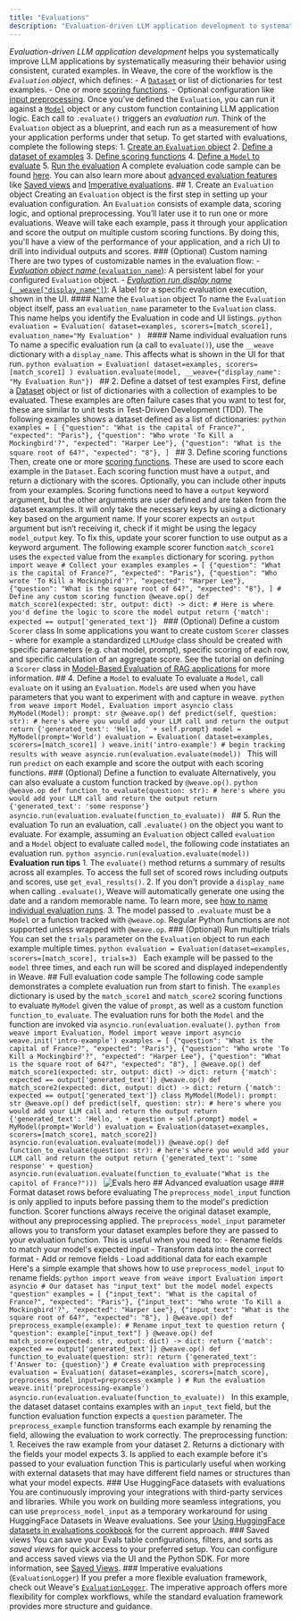 ```yaml
---
title: "Evaluations"
description: "Evaluation-driven LLM application development to systematically improve applications"
---
```

_Evaluation-driven LLM application development_ helps you systematically improve LLM applications by systematically measuring their behavior using consistent, curated examples. In Weave, the core of the workflow is the _`Evaluation` object_, which defines: - A [`Dataset`](../core-types/datasets) or list of dictionaries for test examples. - One or more [scoring functions](../evaluation/scorers.mdx). - Optional configuration like [input preprocessing](#format-dataset-rows-before-evaluating). Once you’ve defined the `Evaluation`, you can run it against a [`Model`](../core-types/models.mdx) object or any custom function containing LLM application logic. Each call to `.evaluate()` triggers an _evaluation run_. Think of the `Evaluation` object as a blueprint, and each run as a measurement of how your application performs under that setup. To get started with evaluations, complete the following steps: 1. [Create an `Evaluation` object](#1-create-an-evaluation-object) 2. [Define a dataset of examples](#2-define-a-datset-of-test-examples) 3. [Define scoring functions](#3-define-scoring-functions) 4. [Define a `Model` to evaluate](#4-define-a-model-to-evaluate) 5. [Run the evaluation](#5-run-the-evaluation) A complete evaluation code sample can be found [here](#full-evaluation-code-sample). You can also learn more about [advanced evaluation features](#advanced-evaluation-usage) like [Saved views](#saved-views) and [Imperative evaluations](#imperative-evaluations-evaluationlogger). ## 1. Create an `Evaluation` object Creating an `Evaluation` object is the first step in setting up your evaluation configuration. An `Evaluation` consists of example data, scoring logic, and optional preprocessing. You’ll later use it to run one or more evaluations. Weave will take each example, pass it through your application and score the output on multiple custom scoring functions. By doing this, you'll have a view of the performance of your application, and a rich UI to drill into individual outputs and scores. ### (Optional) Custom naming There are two types of customizable names in the evaluation flow: - [_Evaluation object name_ (`evaluation_name`)](#name-the-evaluation-object): A persistent label for your configured `Evaluation` object. - [_Evaluation run display name_ (`__weave["display_name"]`)](#name-individual-evaluation-runs): A label for a specific evaluation execution, shown in the UI. #### Name the `Evaluation` object To name the `Evaluation` object itself, pass an `evaluation_name` parameter to the `Evaluation` class. This name helps you identify the Evaluation in code and UI listings. ```python evaluation = Evaluation( dataset=examples, scorers=[match_score1], evaluation_name="My Evaluation" ) ``` #### Name individual evaluation runs To name a specific evaluation run (a call to `evaluate()`), use the `__weave` dictionary with a `display_name`. This affects what is shown in the UI for that run. ```python evaluation = Evaluation( dataset=examples, scorers=[match_score1] ) evaluation.evaluate(model, __weave={"display_name": "My Evaluation Run"}) ``` ## 2. Define a datset of test examples First, define a [Dataset](../core-types/datasets.mdx) object or list of dictionaries with a collection of examples to be evaluated. These examples are often failure cases that you want to test for, these are similar to unit tests in Test-Driven Development (TDD). The following examples shows a dataset defined as a list of dictionaries: ```python examples = [ {"question": "What is the capital of France?", "expected": "Paris"}, {"question": "Who wrote 'To Kill a Mockingbird'?", "expected": "Harper Lee"}, {"question": "What is the square root of 64?", "expected": "8"}, ] ``` ## 3. Define scoring functions Then, create one or more [scoring functions](../evaluation/scorers.mdx). These are used to score each example in the `Dataset`. Each scoring function must have a `output`, and return a dictionary with the scores. Optionally, you can include other inputs from your examples. Scoring functions need to have a `output` keyword argument, but the other arguments are user defined and are taken from the dataset examples. It will only take the necessary keys by using a dictionary key based on the argument name. <Tip> If your scorer expects an `output` argument but isn’t receiving it, check if it might be using the legacy `model_output` key. To fix this, update your scorer function to use output as a keyword argument. </Tip> The following example scorer function `match_score1` uses the `expected` value from the `examples` dictionary for scoring. ```python import weave # Collect your examples examples = [ {"question": "What is the capital of France?", "expected": "Paris"}, {"question": "Who wrote 'To Kill a Mockingbird'?", "expected": "Harper Lee"}, {"question": "What is the square root of 64?", "expected": "8"}, ] # Define any custom scoring function @weave.op() def match_score1(expected: str, output: dict) -> dict: # Here is where you'd define the logic to score the model output return {'match': expected == output['generated_text']} ``` ### (Optional) Define a custom `Scorer` class In some applications you want to create custom `Scorer` classes - where for example a standardized `LLMJudge` class should be created with specific parameters (e.g. chat model, prompt), specific scoring of each row, and specific calculation of an aggregate score. See the tutorial on defining a `Scorer` class in [Model-Based Evaluation of RAG applications](/tutorial-rag#optional-defining-a-scorer-class) for more information. ## 4. Define a `Model` to evaluate To evaluate a `Model`, call `evaluate` on it using an `Evaluation`. `Models` are used when you have parameters that you want to experiment with and capture in weave. ```python from weave import Model, Evaluation import asyncio class MyModel(Model): prompt: str @weave.op() def predict(self, question: str): # here's where you would add your LLM call and return the output return {'generated_text': 'Hello, ' + self.prompt} model = MyModel(prompt='World') evaluation = Evaluation( dataset=examples, scorers=[match_score1] ) weave.init('intro-example') # begin tracking results with weave asyncio.run(evaluation.evaluate(model)) ``` This will run `predict` on each example and score the output with each scoring functions. ### (Optional) Define a function to evaluate Alternatively, you can also evaluate a custom function tracked by `@weave.op()`. ```python @weave.op def function_to_evaluate(question: str): # here's where you would add your LLM call and return the output return {'generated_text': 'some response'} asyncio.run(evaluation.evaluate(function_to_evaluate)) ``` ## 5. Run the evaluation To run an evaluation, call `.evaluate()` on the object you want to evaluate. For example, assuming an `Evaluation` object called `evaluation` and a `Model` object to evaluate called `model`, the following code instatiates an evaluation run. ```python asyncio.run(evaluation.evaluate(model)) ``` <Tip> **Evaluation run tips** 1. The `evaluate()` method returns a summary of results across all examples. To access the full set of scored rows including outputs and scores, use `get_eval_results()`. 2. If you don't provide a `display_name` when calling `.evaluate()`, Weave will automatically generate one using the date and a random memorable name. To learn more, see [how to name individual evaluation runs](#name-individual-evaluation-runs). 3. The model passed to `.evaluate` must be a `Model` or a function tracked with `@weave.op`. Regular Python functions are not supported unless wrapped with `@weave.op`. </Tip> ### (Optional) Run multiple trials You can set the `trials` parameter on the `Evaluation` object to run each example multiple times. ```python evaluation = Evaluation(dataset=examples, scorers=[match_score], trials=3) ``` Each example will be passed to the `model` three times, and each run will be scored and displayed independently in Weave. ## Full evaluation code sample The following code sample demonstrates a complete evaluation run from start to finish. The `examples` dictionary is used by the `match_score1` and `match_score2` scoring functions to evaluate `MyModel` given the value of `prompt`, as well as a custom function `function_to_evaluate`. The evaluation runs for both the `Model` and the function are invoked via `asyncio.run(evaluation.evaluate()`. ```python from weave import Evaluation, Model import weave import asyncio weave.init('intro-example') examples = [ {"question": "What is the capital of France?", "expected": "Paris"}, {"question": "Who wrote 'To Kill a Mockingbird'?", "expected": "Harper Lee"}, {"question": "What is the square root of 64?", "expected": "8"}, ] @weave.op() def match_score1(expected: str, output: dict) -> dict: return {'match': expected == output['generated_text']} @weave.op() def match_score2(expected: dict, output: dict) -> dict: return {'match': expected == output['generated_text']} class MyModel(Model): prompt: str @weave.op() def predict(self, question: str): # here's where you would add your LLM call and return the output return {'generated_text': 'Hello, ' + question + self.prompt} model = MyModel(prompt='World') evaluation = Evaluation(dataset=examples, scorers=[match_score1, match_score2]) asyncio.run(evaluation.evaluate(model)) @weave.op() def function_to_evaluate(question: str): # here's where you would add your LLM call and return the output return {'generated_text': 'some response' + question} asyncio.run(evaluation.evaluate(function_to_evaluate("What is the capitol of France?"))) ``` ![Evals hero](../../images/evals-hero.png) ## Advanced evaluation usage ### Format dataset rows before evaluating <Warning> The `preprocess_model_input` function is only applied to inputs before passing them to the model's prediction function. Scorer functions always receive the original dataset example, without any preprocessing applied. </Warning> The `preprocess_model_input` parameter allows you to transform your dataset examples before they are passed to your evaluation function. This is useful when you need to: - Rename fields to match your model's expected input - Transform data into the correct format - Add or remove fields - Load additional data for each example Here's a simple example that shows how to use `preprocess_model_input` to rename fields: ```python import weave from weave import Evaluation import asyncio # Our dataset has "input_text" but the model model expects "question" examples = [ {"input_text": "What is the capital of France?", "expected": "Paris"}, {"input_text": "Who wrote 'To Kill a Mockingbird'?", "expected": "Harper Lee"}, {"input_text": "What is the square root of 64?", "expected": "8"}, ] @weave.op() def preprocess_example(example): # Rename input_text to question return { "question": example["input_text"] } @weave.op() def match_score(expected: str, output: dict) -> dict: return {'match': expected == output['generated_text']} @weave.op() def function_to_evaluate(question: str): return {'generated_text': f'Answer to: {question}'} # Create evaluation with preprocessing evaluation = Evaluation( dataset=examples, scorers=[match_score], preprocess_model_input=preprocess_example ) # Run the evaluation weave.init('preprocessing-example') asyncio.run(evaluation.evaluate(function_to_evaluate)) ``` In this example, the dataset dataset contains examples with an `input_text` field, but the function evaluation function expects a `question` parameter. The `preprocess_example` function transforms each example by renaming the field, allowing the evaluation to work correctly. The preprocessing function: 1. Receives the raw example from your dataset 2. Returns a dictionary with the fields your model expects 3. Is applied to each example before it's passed to your evaluation function This is particularly useful when working with external datasets that may have different field names or structures than what your model expects. ### Use HuggingFace datasets with evaluations You are continuously improving your integrations with third-party services and libraries. While you work on building more seamless integrations, you can use `preprocess_model_input` as a temporary workaround for using HuggingFace Datasets in Weave evaluations. See your [Using HuggingFace datasets in evaluations cookbook](/cookbooks/hf_dataset_evals) for the current approach. ### Saved views You can save your Evals table configurations, filters, and sorts as _saved views_ for quick access to your preferred setup. You can configure and access saved views via the UI and the Python SDK. For more information, see [Saved Views](/guides/tools/saved-views.mdx). ### Imperative evaluations (`EvaluationLogger`) If you prefer a more flexible evaluation framework, check out Weave's [`EvaluationLogger`](../evaluation/evaluation_logger.mdx). The imperative approach offers more flexibility for complex workflows, while the standard evaluation framework provides more structure and guidance.